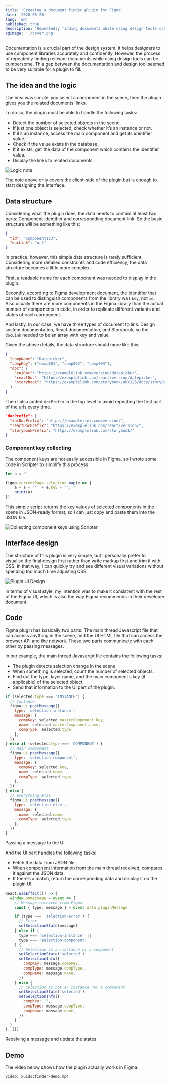 ```yaml
---
title: 'Creating a document finder plugin for Figma'
date: '2020-08-23'
lang: 'EN'
published: true
description: 'Repeatedly finding documents while using design tools can be cumbersome. The gap between the documentation and design tool seemed to be very suitable for a plugin to fill.'
ogimage: './cover.png'
---
```



Documentation is a crucial part of the design system. It helps designers to use component libraries accurately and confidently. However, the process of repeatedly finding relevant documents while using design tools can be cumbersome. This gap between the documentation and design tool seemed to be very suitable for a plugin to fill.

## The idea and the logic

The idea was simple: you select a component in the scene, then the plugin gives you the related documents’ links.

To do so, the plugin must be able to handle the following tasks:

- Detect the number of selected objects in the scene.
- If just one object is selected, check whether it’s an instance or not.
- If it’s an instance, access the main component and get its identifier value.
- Check if the value exists in the database.
- If it exists, get the data of the component which contains the identifier value.
- Display the links to related documents.


<ImageContainer margin="medium" noBorder noShadow noCaption>

![Logic note](logic-note.png)

</ImageContainer>

The note above only covers the client-side of the plugin but is enough to start designing the interface.

## Data structure

Considering what the plugin does, the data needs to contain at least two parts: Component identifier and corresponding document link. So the basic structure will be something like this:

```json
{
  "id": "component123",
  "docLink": "url"
}
```

In practice, however, this simple data structure is rarely sufficient. Considering more detailed constraints and code efficiency, the data structure becomes a little more complex.

First, a readable name for each component was needed to display in the plugin.

Secondly, according to Figma development document, the identifier that can be used to distinguish components from the library was `key`, not `id`. Also usually there are more components in the Figma library than the actual number of components in code, in order to replicate different variants and states of each component.

And lastly, In our case, we have three types of document to link: Design system documentation, React documentation, and Storybook, so the `docLink` needed to be an array with key and value.

Given the above details, the data structure should more like this:

```json
{
  "compName": "Datepicker",
  "compKey": ["comp001", "comp002", "comp003"],
  "doc": {
    "xuiDoc": "https://examplelink.com/version/datepicker",
    "reactDoc": "https://examplelink.com/react/version/datepicker",
    "storybook": "https://examplelink.com/storybook/abc123/docs/storybook/index.html?path=/story/datepicker"
  }
}
```

Then I also added `docPrefix` in the top level to avoid repeating the first part of the urls every time.

```json
"docPrefix": {
  "xuiDocPrefix": "https://examplelink.com/version/",
  "reactDocPrefix": "https://examplelink.com/react/version/",
  "storybookPrefix": "https://examplelink.com/storybook/"
}
```

### Component key collecting

The component keys are not easily accessible in Figma, so I wrote some code in Scripter to simplify this process.

```javascript
let a = ''

figma.currentPage.selection.map(e => {
	a = a + '"' + e.key + '", '
	print(a)
})
```

This simple script returns the key values of selected components in the scene in JSON-ready format, so I can just copy and paste them into the JSON file.

<ImageContainer margin="small" noShadow>

![Collecting component keys using Scripter](key-collecting.png)

</ImageContainer>


## Interface design

The structure of this plugin is very simple, but I personally prefer to visualise the final design first rather than write markup first and trim it with CSS. In that way, I can quickly try and see different visual variations without spending too much time adjusting CSS.

<ImageContainer margin="small" noShadow>

![Plugin UI Design](plugin-anatomy.png)

</ImageContainer>

In terms of visual style, my intention was to make it consistent with the rest of the Figma UI, which is also the way Figma recommends in their developer document.

## Code

Figma plugin has basically two parts: The main thread Javascript file that can access anything in the scene, and the UI HTML file that can access the browser API and the network. These two parts communicate with each other by passing messages.

In our example, the main thread Javascript file contains the following tasks:

- The plugin detects selection change in the scene
- When something is selected, count the number of selected objects.
- Find out the type, layer name, and the main component’s key (if applicable) of the selected object.
- Send that information to the UI part of the plugin.

```javascript
if (selected.type === 'INSTANCE') {
  // Instance
  figma.ui.postMessage({
    type: 'selection-instance',
    message: {
      compKey: selected.masterComponent.key,
      name: selected.masterComponent.name,
      compType: selected.type,
    },
  })
} else if (selected.type === 'COMPONENT') {
  // Main component
  figma.ui.postMessage({
    type: 'selection-component',
    message: {
      compKey: selected.key,
      name: selected.name,
      compType: selected.type,
    },
  })
} else {
  // Everything else
  figma.ui.postMessage({
    type: 'selection-else',
    message: {
      name: selected.name,
      compType: selected.type,
    },
  })
}
```
<CustomCaption code>Passing a message to the UI</CustomCaption>

And the UI part handles the following tasks:

- Fetch the data from JSON file
- When component information from the main thread received, compares it against the JSON data.
- If there’s a match, return the corresponding data and display it on the plugin UI.

```javascript
React.useEffect(() => {
  window.onmessage = event => {
    // Message received from Figma
    const { type, message } = event.data.pluginMessage

    if (type === 'selection-error') {
      // Error
      setSelectionState(message)
    } else if (
      type === 'selection-instance' ||
      type === 'selection-component'
    ) {
      // Selection is an instance or a component
      setSelectionState('selected')
      setSelectionInfo({
        compKey: message.compKey,
        compType: message.compType,
        compName: message.name,
      })
    } else {
      // Selection is not an instance nor a component
      setSelectionState('selected')
      setSelectionInfo({
        compKey: '',
        compType: message.compType,
        compName: message.name,
      })
    }
  }
}, [])
```
<CustomCaption code>Receiving a message and update the states</CustomCaption>

## Demo

The video below shows how the plugin actually works in Figma.

<VideoContainer size="medium" margin="small" border>

`video: xuidocfinder-demo.mp4`

</VideoContainer>

